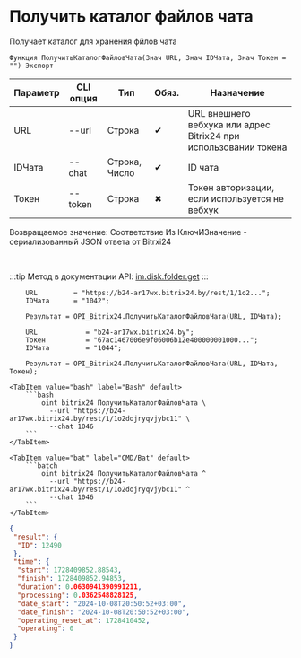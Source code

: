 ﻿---
sidebar_position: 20
---


# Получить каталог файлов чата
 Получает каталог для хранения фйлов чата



`Функция ПолучитьКаталогФайловЧата(Знач URL, Знач IDЧата, Знач Токен = "") Экспорт`

  | Параметр | CLI опция | Тип | Обяз. | Назначение |
  |-|-|-|-|-|
  | URL | --url | Строка | &#x2714; | URL внешнего вебхука или адрес Bitrix24 при использовании токена |
  | IDЧата | --chat | Строка, Число | &#x2714; | ID чата |
  | Токен | --token | Строка | &#x2716; | Токен авторизации, если используется не вебхук |

  
  Возвращаемое значение:   Соответствие Из КлючИЗначение - сериализованный JSON ответа от Bitrxi24

<br/>

:::tip
Метод в документации API: [im.disk.folder.get](https://dev.1c-bitrix.ru/learning/course/index.php?COURSE_ID=93&LESSON_ID=11483)
:::
<br/>


```bsl title="Пример использования для 1С:Предприятие/OneScript"
    URL         = "https://b24-ar17wx.bitrix24.by/rest/1/1o2...";
    IDЧата      = "1042";

    Результат = OPI_Bitrix24.ПолучитьКаталогФайловЧата(URL, IDЧата);

    URL            = "b24-ar17wx.bitrix24.by";
    Токен          = "67ac1467006e9f06006b12e400000001000...";
    IDЧата         = "1044";

    Результат = OPI_Bitrix24.ПолучитьКаталогФайловЧата(URL, IDЧата, Токен);
```
    

 <Tabs>
  
    <TabItem value="bash" label="Bash" default>
        ```bash
            oint bitrix24 ПолучитьКаталогФайловЧата \
              --url "https://b24-ar17wx.bitrix24.by/rest/1/1o2dojryqvjybc11" \
              --chat 1046
        ```
    </TabItem>
  
    <TabItem value="bat" label="CMD/Bat" default>
        ```batch
            oint bitrix24 ПолучитьКаталогФайловЧата ^
              --url "https://b24-ar17wx.bitrix24.by/rest/1/1o2dojryqvjybc11" ^
              --chat 1046
        ```
    </TabItem>
</Tabs>


```json title="Результат"
{
 "result": {
  "ID": 12490
 },
 "time": {
  "start": 1728409852.88543,
  "finish": 1728409852.94853,
  "duration": 0.0630941390991211,
  "processing": 0.0362548828125,
  "date_start": "2024-10-08T20:50:52+03:00",
  "date_finish": "2024-10-08T20:50:52+03:00",
  "operating_reset_at": 1728410452,
  "operating": 0
 }
}
```
